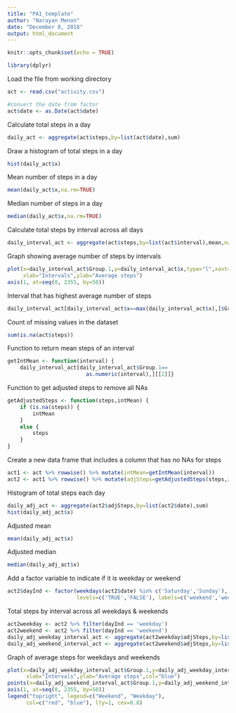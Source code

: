 ---
title: "PA1_template"
author: "Narayan Menon"
date: "December 8, 2018"
output: html_document
---

```{r setup, include=FALSE}
knitr::opts_chunk$set(echo = TRUE)
```


```{r library}
library(dplyr)
```

Load the file from working directory

```{r}
act <- read.csv("activity.csv")

#convert the date from factor
act$date <- as.Date(act$date)
```


Calculate total steps in a day
```{r}
daily_act <- aggregate(act$steps,by=list(act$date),sum)
```

Draw a histogram of total steps in a day
```{r}
hist(daily_act$x)
```

Mean number of steps in a day
```{r}
mean(daily_act$x,na.rm=TRUE)
```

Median number of steps in a day
```{r}
median(daily_act$x,na.rm=TRUE)
```

Calculate total steps by interval across all days
```{r}
daily_interval_act <- aggregate(act$steps,by=list(act$interval),mean,na.rm=TRUE)
```

Graph showing average number of steps by intervals
```{r}
plot(x=daily_interval_act$Group.1,y=daily_interval_act$x,type="l",xaxt="n",
     xlab="Intervals",ylab="Average steps")
axis(1, at=seq(0, 2355, by=50))
```


Interval that has highest average number of steps
```{r}
daily_interval_act[daily_interval_act$x==max(daily_interval_act$x),]$Group.1
```

Count of missing values in the dataset
```{r}
sum(is.na(act$steps))
```

Function to return mean steps of an interval
```{r}
getIntMean <- function(interval) {
    daily_interval_act[daily_interval_act$Group.1==
                         as.numeric(interval),][[2]]}
```

Function to get adjusted steps to remove all NAs
```{r}
getAdjustedSteps <- function(steps,intMean) {
    if (is.na(steps)) {
        intMean
    }
    else {
        steps
    }
}
```

Create a new data frame that includes a column that has no NAs for steps
```{r}
act1 <- act %>% rowwise() %>% mutate(intMean=getIntMean(interval))
act2 <- act1 %>% rowwise() %>% mutate(adjSteps=getAdjustedSteps(steps,intMean))
```


Histogram of total steps each day
```{r}
daily_adj_act <- aggregate(act2$adjSteps,by=list(act2$date),sum)
hist(daily_adj_act$x)
```

Adjusted mean
```{r}
mean(daily_adj_act$x)
```
Adjusted median
```{r}
median(daily_adj_act$x)
```
Add a factor variable to indicate if it is weekday or weekend
```{r}
act2$dayInd <- factor(weekdays(act2$date) %in% c('Saturday','Sunday'),
                      levels=c('TRUE','FALSE'), labels=c('weekend','weekday'))
```

Total steps by interval across all weekdays & weekends 
```{r}
act2weekday <- act2 %>% filter(dayInd == 'weekday')
act2weekend <- act2 %>% filter(dayInd == 'weekend')
daily_adj_weekday_interval_act <- aggregate(act2weekday$adjSteps,by=list(act2weekday$interval),mean)
daily_adj_weekend_interval_act <- aggregate(act2weekend$adjSteps,by=list(act2weekend$interval),mean)
```

Graph of average steps for weekdays and weekends
```{r}
plot(x=daily_adj_weekday_interval_act$Group.1,y=daily_adj_weekday_interval_act$x,type="l",xaxt="n",
      xlab="Intervals",ylab="Average steps",col="blue")
points(x=daily_adj_weekend_interval_act$Group.1,y=daily_adj_weekend_interval_act$x,type="l",col="red")
axis(1, at=seq(0, 2355, by=50))
legend("topright", legend=c("Weekend", "Weekday"),
      col=c("red", "blue"), lty=1, cex=0.8)
```


